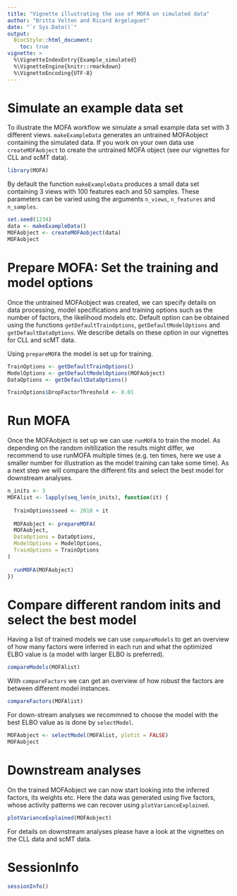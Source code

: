 ```yaml
---
title: "Vignette illustrating the use of MOFA on simulated data"
author: "Britta Velten and Ricard Argelaguet"
date: "`r Sys.Date()`"
output:
  BiocStyle::html_document:
    toc: true
vignette: >
  %\VignetteIndexEntry{Example_simulated}
  %\VignetteEngine{knitr::rmarkdown}
  %\VignetteEncoding{UTF-8}
---
```


# Simulate an example data set
To illustrate the MOFA workflow we simulate a small example data set with 3 different views. `makeExampleData` generates an untrained MOFAobject containing the simulated data. If you work on your own data use `createMOFAobject` to create the untrained MOFA object (see our vignettes for CLL and scMT data). 
```r
library(MOFA)
```
By default the function `makeExampleData` produces a small data set containing 3 views with 100 features each and 50 samples. These parameters can be varied using the arguments `n_views`, `n_features` and `n_samples`.
```r
set.seed(1234)
data <- makeExampleData()
MOFAobject <- createMOFAobject(data)
MOFAobject
```

# Prepare MOFA: Set the training and model options
Once the untrained MOFAobject was created, we can specify details on data processing, model specifications and training options such as the number of factors, the likelihood models etc. Default option can be obtained using the functions `getDefaultTrainOptions`, `getDefaultModelOptions` and `getDefaultDataOptions`. We describe details on these option in our vignettes for CLL and scMT data.

Using `prepareMOFA` the model is set up for training.
```r
TrainOptions <- getDefaultTrainOptions()
ModelOptions <- getDefaultModelOptions(MOFAobject)
DataOptions <- getDefaultDataOptions()

TrainOptions$DropFactorThreshold <- 0.01
```

# Run MOFA
Once the MOFAobject is set up we can use `runMOFA` to train the model. As depending on the random initilization the results might differ, we recommend to use runMOFA multiple times (e.g. ten times, here we use a smaller number for illustration as the model training can take some time). As a next step we will compare the different fits and select the best model for downstream analyses.
```r
n_inits <- 3
MOFAlist <- lapply(seq_len(n_inits), function(it) {
  
  TrainOptions$seed <- 2018 + it
  
  MOFAobject <- prepareMOFA(
  MOFAobject, 
  DataOptions = DataOptions,
  ModelOptions = ModelOptions,
  TrainOptions = TrainOptions
)
  
  runMOFA(MOFAobject)
})
```


# Compare different random inits and select the best model
Having a list of trained models we can use `compareModels` to get an overview of how many factors were inferred in each run and what the optimized ELBO value is (a model with larger ELBO is preferred). 

```r
compareModels(MOFAlist)
```

With `compareFactors` we can get an overview of how robust the factors are between different model instances.
```r
compareFactors(MOFAlist)
```

For down-stream analyses we recommned to choose the model with the best ELBO value as is done by `selectModel`.
```r
MOFAobject <- selectModel(MOFAlist, plotit = FALSE)
MOFAobject
```

# Downstream analyses
On the trained MOFAobject we can now start looking into the inferred factors, its weights etc. Here the data was generated using five factors, whose activity patterns we can recover using `plotVarianceExplained`.
```r
plotVarianceExplained(MOFAobject)
```

For details on downstream analyses please have a look at the vignettes on the CLL data and scMT data.

# SessionInfo
```r
sessionInfo()
```
